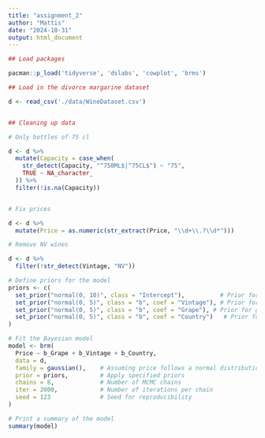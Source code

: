 ```yaml
---
title: "assignment_2"
author: "Mattis"
date: "2024-10-31"
output: html_document
---
```


```r


## Load packages

pacman::p_load('tidyverse', 'dslabs', 'cowplot', 'brms')


```



```r

## Load in the divorce margarine dataset 

d <- read_csv('./data/WineDataset.csv')



```


```r

## Cleaning up data 

# Only bottles of 75 cl

d <- d %>%
  mutate(Capacity = case_when(
    str_detect(Capacity, "^750ML$|^75CL$") ~ "75",
    TRUE ~ NA_character_
  )) %>%
  filter(!is.na(Capacity))


# Fix prices

d <- d %>%
  mutate(Price = as.numeric(str_extract(Price, "\\d+\\.?\\d*")))

# Remove NV wines

d <- d %>%
  filter(!str_detect(Vintage, "NV"))

```




```r


# Define priors for the model
priors <- c(
  set_prior("normal(0, 10)", class = "Intercept"),          # Prior for intercept
  set_prior("normal(0, 5)", class = "b", coef = "Vintage"), # Prior for vintage effect
  set_prior("normal(0, 5)", class = "b", coef = "Grape"), # Prior for grape variety
  set_prior("normal(0, 5)", class = "b", coef = "Country")   # Prior for region
)

# Fit the Bayesian model
model <- brm(
  Price ~ b_Grape + b_Vintage + b_Country, 
  data = d, 
  family = gaussian(),    # Assuming price follows a normal distribution
  prior = priors,         # Apply specified priors
  chains = 8,             # Number of MCMC chains
  iter = 2000,            # Number of iterations per chain
  seed = 123              # Seed for reproducibility
)

# Print a summary of the model
summary(model)



```

